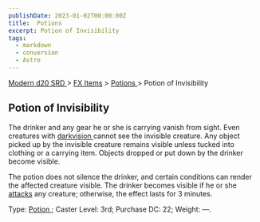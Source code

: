 ```yaml
---
publishDate: 2023-01-02T00:00:00Z
title:  Potions 
excerpt: Potion of Invisibility
tags:
  - markdown
  - conversion
  - Astro
---
```


[ Modern d20 SRD ](/#modernD20) > [ FX Items](modern-d20-srd-fx-items-index) > [ Potions ](modern-d20-srd-fx-items-potions) > Potion of Invisibility

##  Potion of Invisibility

The drinker and any gear he or she is carrying vanish from sight. Even
creatures with [ darkvision ](modern-d20-srd-special-abilities-darkvision)
cannot see the invisible creature. Any object picked up by the invisible
creature remains visible unless tucked into clothing or a carrying item.
Objects dropped or put down by the drinker become visible.

The potion does not silence the drinker, and certain conditions can render the
affected creature visible. The drinker becomes visible if he or she [ attacks](modern-d20-srd-combat-attack-roll) any creature; otherwise, the effect lasts
for 3 minutes.

Type: [ Potion ](modern-d20-srd-fx-items-potions) ; Caster Level: 3rd;
Purchase DC: 22; Weight: —.


